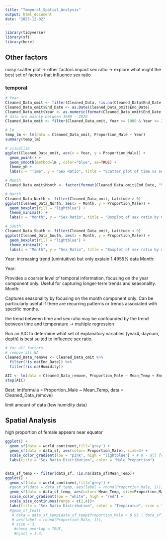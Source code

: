 ```yaml
---
title: "Temporal_Spatial_Analysis"
output: html_document
date: "2023-12-02"
---
```


```r
library(tidyverse)
library(sf)
library(here)
```

## Other factors
noisy scatter plot -> other factors impact sex ratio -> explore what might the best set of factors that influence sex ratio

### temporal
```r
# Year
Cleaned_Data_omit <- filter(Cleaned_Data, !is.na(Cleaned_Data$End_Date))
Cleaned_Data_omit$End_Date <- as.Date(Cleaned_Data_omit$End_Date)
Cleaned_Data_omit$Year <- as.numeric(format(Cleaned_Data_omit$End_Date, "%Y"))
# data are mainly between 1980 - 2020
Cleaned_Data_omit <- filter(Cleaned_Data_omit, Year >= 1980 & Year <= 2020)

# lm
temp_lm <- lm(data = Cleaned_Data_omit, Proportion_Male ~ Year)
summary(temp_lm)

# visualize
ggplot(Cleaned_Data_omit, aes(x = Year, y = Proportion_Male)) + 
  geom_point() + 
  geom_smooth(method=lm , color="blue", se=TRUE) +
  theme_yh + 
  labs(x = "Time", y = "Sex Ratio", title = "Scatter plot of time vs sex ratio")

# Month
Cleaned_Data_omit$Month <- factor(format(Cleaned_Data_omit$End_Date, "%B"), levels = month.name)

# North
Cleaned_Data_North <- filter(Cleaned_Data_omit, Latitude > 0)
ggplot(Cleaned_Data_North, aes(x = Month, y = Proportion_Male)) +
  geom_boxplot(fill = "lightblue") +
  theme_minimal() +
  labs(x = "Month", y = "Sex Ratio", title = "Boxplot of sex ratio by month")

# South
Cleaned_Data_South <- filter(Cleaned_Data_omit, Latitude < 0)
ggplot(Cleaned_Data_South, aes(x = Month, y = Proportion_Male)) +
  geom_boxplot(fill = "lightblue") +
  theme_minimal() +
  labs(x = "Month", y = "Sex Ratio", title = "Boxplot of sex ratio by month")

```

Year: increasing trend (unintuitive) but only explain 1.4955% data
Month: 

Year:

Provides a coarser level of temporal information, focusing on the year component only.
Useful for capturing longer-term trends and seasonality.
Month:

Captures seasonality by focusing on the month component only.
Can be particularly useful if there are recurring patterns or trends associated with specific months.



the trend between time and sex ratio may be confounded by the trend between time and temperature -> multiple regression

Run an AIC to determine what set of explanatory variables (year4, daynum, depth) is best suited to influence sex ratio.
```r
# for all factors
# remove all NA
Cleaned_Data_remove <- Cleaned_Data_omit %>% 
  filter(!is.na(End_Date)) %>% 
  filter(!is.na(Humidity)) 

AIC <- lm(data = Cleaned_Data_remove, Proportion_Male ~ Mean_Temp + End_Date + Humidity + Captive)
step(AIC)

```


Best: lm(formula = Proportion_Male ~ Mean_Temp, data = Cleaned_Data_remove)


limit amount of data (few humidity data)

## Spatial Analysis
high proportion of female appears near equator

```r
ggplot() +
  geom_sf(data = world_continent,fill='grey') +
  geom_sf(data = data_sf, aes(color= Proportion_Male), size=3) +
  scale_color_gradient(low = "pink", high = "lightblue") + # 0 - all female, 1 - all male
  labs(title = "Sex Ratio Distribution", color = "Male Proportion")


data_sf_temp <- filter(data_sf, !is.na(data_sf$Mean_Temp))
ggplot() +
  geom_sf(data = world_continent,fill='grey') +
  #geom_sf(data = data_sf_temp, aes(label = round(Proportion_Male, 1)), size = 1) +
  geom_sf(data = data_sf_temp, aes(color= Mean_Temp, size=Proportion_Male)) +
  scale_color_gradient(low = "white", high = "red") + 
  scale_size_continuous(range = c(1,4))+
  labs(title = "Sex Ratio Distribution", color = "Temparatue", size = "Male Proportion")
  #geom_sf_text(
   # data = data_sf_temp[data_sf_temp$Proportion_Male > 0.95 | data_sf_temp$Proportion_Male < 0, ],
   # aes(label = round(Proportion_Male, 1)),
   # size = 3,
    #check_overlap = TRUE,
    #hjust = 1.4)
```
